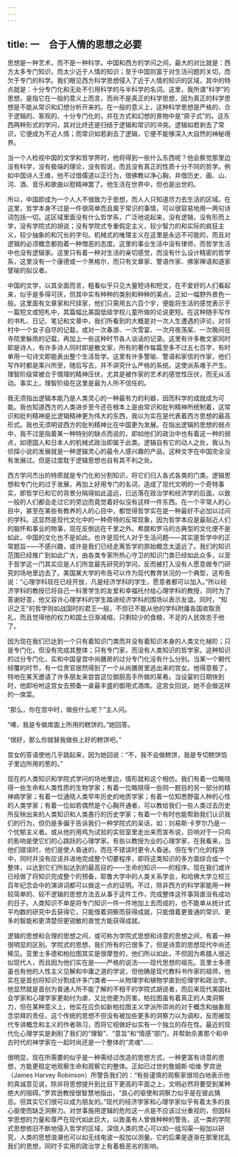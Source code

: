 ```yaml
---
---
---
```

title: 一　合于人情的思想之必要
---




思想是一种艺术，而不是一种科学。中国和西方的学问之间，最大的对比就是：西方太多专门知识，而太少近于人情的知识；至于中国则富于对生活问题的关切，而欠于专门的科学。我们眼见西方科学思想侵入了近于人情的知识的区域，其中的特点就是：十分专门化和无处不引用科学的与半科学的名词。这里，我所谓“科学”的思想，是指它在一般的意义上而言，而尚不是真正的科学思想，因为真正的科学思想是不能从常识和幻想分析开来的。在一般的意义上，这种科学思想是严格的、合于逻辑的、客观的、十分专门化的，并在方式和幻想的景物中是“原子式”的。这东西两种形式的学问，其对比终还是归结于逻辑和常识的冲突。逻辑如若剥去了常识，它便成为不近人情；而常识如若剥去了逻辑，它便不能够深入大自然的神秘境界。

当一个人检视中国的文学和哲学界时，他将得到一些什么东西呢？他会察觉那里边没有科学，没有极端的理论，没有假说，而且没有真正的性质十分不同的哲学。例如中国诗人王维，他不过借儒道以正行为，借佛教以净心胸，并借历史、画、山、河、酒、音乐和歌曲以慰精神罢了。他生活在世界中，但也是出世的。

所以，中国即成为一个人人不很致力于思想，而人人只知道尽力去生活的区域。在这里，哲学本身不过是一件很简单而且属于常识的事情，可以很容易地用一两句诗词包括一切。这区域里面没有什么哲学系，广泛地说起来，没有逻辑，没有形而上学，没有学院式的胡说；没有学院式专重假定主义，较少智力的和实际的疯狂主义，较少抽象的和冗长的字句。机械式的唯理主义在这里是永远不可能的，而且对逻辑的必须概念都抱着一种憎恶的态度。这里的事业生活中没有律师，而哲学生活中也没有逻辑家。这里只有着一种对生活的亲切感觉，而没有什么设计精密的哲学系，这里没有一个康德或一个黑格尔，而只有文章家、警语作家、佛家禅语和道家譬喻的拟议者。

中国的文学，以其全面而言，粗看似乎只见大量短诗和短文，在不爱好的人们看起来，似乎是多得可厌，但其中实有种种的类别和种种的美点，正如一幅野外景色一般。这里面有文章家和尺牍家，他们只需用五六百个宇，便能将生活的感觉表示于一篇短文或短札中，其篇幅比美国低级学校儿童所做的论说更短。在这种随手写作的书札、日记、笔记和文章中，我们所看到的大概是对一次人生遭遇的评论，对邻村中一个女子自尽的记载，或对一次春游、一次雪宴、一次月夜荡桨、一次晚间在寺院里躲雨的记载，再加上一些这种时节各人谈话的记录。这里有许多散文家同时即是诗人，有许多诗人同时即是散文家，所有的著作每篇至多不过五七百字，有时单用一句诗文即能表出整个生活哲学。这里有许多警喻、警语和家信的作家，他们写作时都是乘兴所至，随后写去，并不讲究什么严格的系统。这使派系难于产生。理智阶级常被合于情理的精神压伏，尤其是被作家的艺术的感觉性压伏，而无从活动。事实上，理智阶级在这里是最为人所不信任的。

我无须指出逻辑本能乃是人类灵心的一种最有力的利器，因而科学的成就成为可能。我也知道西方的人类进步至今还在根本上是由常识和批判精神所统制着，这常识和批判精神是比逻辑精神更为伟大的东西，我以为实在是代表着西方思想的最高形式。我也无须明说西方的批判精神比在中国更为发展。在指出逻辑的思想的弱点中，我不过是指着某一种特别的缺点而说的，即如他们的政治中也有着这一种的弱点，如德国人和日本人的机械式政治即属于此类。逻辑自有它的动人之处，我认为侦探小说的发展就是一种逻辑灵心的最令人感兴趣的产品，这种文字在中国完全没有发展过。但是过度耽于逻辑思想也自有其不利之处。

西方学问杰出的特质就是专门化和分割知识，将它们归入各式各类的门类。逻辑思想和专门化的过于发展，再加上好用专门的名词，造成了现代文明的一个奇特事实，即哲学已和它的背景分隔得如此遥远，已远落在政治学和经济学的后面，以致一般的人们都会走过它的旁边而竟觉着好似没有这样一件东西。在一个平常人的心目中，甚至在某些有教养的人的心目中，都觉得哲学实在是一种最好不必加以过问的学科。这显然是现代文化中的一种奇特的反常现象，因为哲学本应是最贴近人们的脑怀和事业的物事，现在反倒远在千里之外。希腊和罗马的古典型的文化便不是如此，中国的文化也不是如此。也许是现代人对于生活问题——其实是哲学中的正常题旨——不感兴趣，或许是我们已经走离哲学的原始概念太遥远了。我们的知识范围已经推广到如此广大，由各类专家所热心守卫的知识门类已经如此众多，以至于哲学这一门其实应是人们所宜最先研究的学问，反而被打入没有人愿意做专门研究的场地里边去了。美国某大学的布告可以作为现代教育状况的一个典型，这布告说：“心理学科现在已经开放，凡是经济学科的学生，愿意者都可以加入。”所以经济学科的教授已将自己一科里学生的友爱和幸福托付给心理学科的教授，同时为了答谢好意，他又容许心理学科的学生踏进经济学科的围场以表示友谊。同时，“知识之王”的哲学则如战国时的君王一般，不但已不能从他的学科附庸各国收取贡礼，而且觉得他的权力和国土日渐减缩，只剩较少的食粮，不足的人民效忠于他了。

因为现在我们已达到一个只有着知识门类而并没有着知识本身的人类文化梯阶；只是专门化，但没有完成其整体；只有专门家，而没有人类知识的哲学家。这种知识的过分专门化，实和中国皇宫中尚膳房的过分专门化没有什么分别。当某一个朝代倾覆的时节，有一位贵官居然得到了一个从尚膳房里逃出来的宫女。他得意极了，特地在某天邀请了许多朋友来尝尝这位御厨高手所做的莱肴。当设宴的日期快到时，他即吩咐这宫女去预备一桌最丰盛的御用式酒席。这宫女回说，她不会做这样的一席菜。

“那么，你在宫中时，做些什么呢？”主人问。

“噢，我是专做席面上所用的糕饼的。”她回答。

“很好，那么你就替我做些上好的糕饼吧。”

宫女的答语使他几乎跳起来，因为她回说：“不，我不会做糕饼，我是专切糕饼馅子里边所用的葱的。”

现在的人类知识和学院式学问的场地里边，情形就和这个相仿。我们有着一位略晓得一些生命和人类性质的生物学家；有着一位略晓得一些同一题目的另一部分的精神病学家；有着一位通晓人类早年历史的地质学家；有着一位知悉野蛮人种的心性的人类学家；有着一位如若偶然是个心胸开通者，可以教给我们一些人类过去历史所反映出来的人类知识和人类愚行的历史学家；有着一个有时也能帮助我们认识我们的行为，但仍是多偏于告诉我们一种学院式的呆话，如：刘易斯·卡罗尔乃是一个忧郁主义者。或从他的用鸡为试验的实验室里走出来而宣布说，巨响对于一只鸡的影响是使它们的心跳跃的心理学家。有些以教授为业的心理学家，在我看来，当他们错误时，他们是使人昏迷的，而在不错误时更令人昏迷。但在专门化的程序中，同时并没有应该并进地完成整个切要程序，即将这类知识的多方面综合成一个整体，以达到它们所拟达到的最高目的——生命的知识——的程序。现在我们或许已经做了将知识完成整个的预备，耶鲁大学中的人类关系学会，和哈佛大学立校三百年纪念会中的演讲词都可以做这一点的证明。不过，除非西方的科学家能用一种较简单的、较不逻辑的思想方法去从事于这件工作，完成整体这件事简直没有成功的日子。人类知识不单是将专门知识一件一件地加上去而成的，也不能单从统计式平均数的研究中去获得它，只能借着洞察而获得成就，只能借着更普通的常识、更多的智能和更清楚但更锐敏的直觉方能获得成就。

逻辑的思想和合理的思想之间，或可称为学院式思想和诗意的思想之间，有着一种很明显的区别。学院式的思想，我们所有的已很多了，但是诗意的思想现代中尚还稀见。亚里士多德和柏拉图其实是很摩登的，他们所以如此，不但因为希腊人很近似现代人，而且因为他们实在是——严格的说法——现代思想的祖先。亚里士多德虽也有他的人性主义见解和中庸之道的学说，但他确是现代教科书作家的祖师，他实在是首创将知识分割成许多门类者——从物理学和植物学直到伦理学和政治学。他显然就是首创为普通人所不能了解的不相干的学院式胡说者，而后来现代美国社会学家和心理学家更助纣为虐，又比他更为厉害。柏拉图虽有着真正的人类洞察力，但在某种意义上，他实在应负如新柏拉图主义学派所崇尚的对于概念和抽象观念崇拜的责任，这个传统的思想不但没有被加些更多的洞察力以为调和，反而被现代专讲概念和主义的作者熟习，而将它视做好似实有一个独立的存在性。最近的现代化心理学实是剥削了我们的“理智”、“意旨”和“情感”部门，并帮助杀害那个和中古时代的神学家在一起时尚还是一个整体的“灵魂”……

很明显，现在所需要的似乎是一种需经过改造的思想方式，一种更富有诗意的思想，方能更稳定地观察生命和观察它的整体。正如已过世的詹姆斯·哈维·罗宾逊（James Harvey Robinson）所警告我们的：“有些谨慎的观察家很坦白地表示他的真诚意见说，除非将思想提升到比目下更高的平面之上，文明必然将要受到某种绝大的阻碍。”罗宾逊教授很智慧地指出，“良心的驱使和洞察力似乎是在彼此猜忌。但其实它们很可以成为朋友的。”现代的经济学家和心理学家似乎有着太多的良心驱使而缺乏洞察力。对世事施用逻辑的危险这一点是不应该过分重视的，但因科学思想的力量和尊严在现代如此巨大，以致虽有人曾做种种的警告，这一类的学院式思想依旧不断地侵入哲学的区域，深信人类的灵心可以如一组沟渠一般加以研究，人类的思想浪潮也可以如无线电波一般加以测量。它的后果是逐渐在那里扰乱我们的思想，同时于实用的政治学上有着极恶劣的影响。